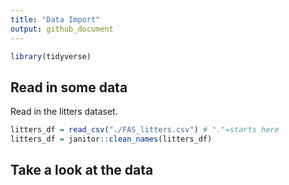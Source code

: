 ```yaml
---
title: "Data Import"
output: github_document
---
```


```r
library(tidyverse)
```

## Read in some data

Read in the litters dataset.

```r
litters_df = read_csv("./FAS_litters.csv") # "."=starts here
litters_df = janitor::clean_names(litters_df)
```


## Take a look at the data

